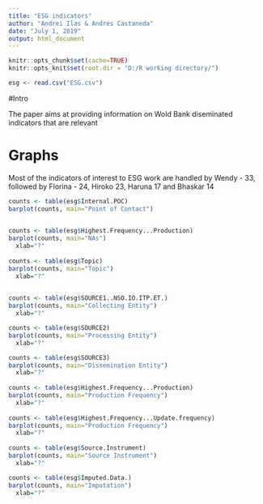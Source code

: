 ---
title: "ESG indicators"
author: "Andrei Ilas & Andres Castaneda"
date: "July 1, 2019"
output: html_document
---

```{r setup, echo=FALSE, message=FALSE, warning=FALSE}
knitr::opts_chunk$set(cache=TRUE)
knitr::opts_knit$set(root.dir = "D:/R working directory/")
```


```{r loadData, echo=FALSE}
esg <- read.csv("ESG.csv")
```

#Intro 

The paper aims at providing information on Wold Bank diseminated indicators that are relevant 

# Graphs 

Most of the indicators of interest to ESG work are handled by Wendy - 33, followed by Florina - 24, Hiroko 23, Haruna 17 and Bhaskar 14

```{r barplot}

counts <- table(esg$Internal.POC)
barplot(counts, main="Point of Contact")

  
counts <- table(esg$Highest.Frequency...Production)
barplot(counts, main="NAs")
  xlab="?"
  
counts <- table(esg$Topic)
barplot(counts, main="Topic")
  xlab="?"
    

counts <- table(esg$SOURCE1..NSO.IO.ITP.ET.)
barplot(counts, main="Collecting Entity")
  xlab="?"

counts <- table(esg$SOURCE2)
barplot(counts, main="Processing Entity")
  xlab="?"

counts <- table(esg$SOURCE3)
barplot(counts, main="Dissemination Entity")
  xlab="?"
  
counts <- table(esg$Highest.Frequency...Production)
barplot(counts, main="Production Frequency")
  xlab="?"
  
counts <- table(esg$Highest.Frequency...Update.frequency)
barplot(counts, main="Production Frequency")
  xlab="?"
  
counts <- table(esg$Source.Instrument)
barplot(counts, main="Source Instrument")
  xlab="?"

counts <- table(esg$Imputed.Data.)
barplot(counts, main="Imputation")
  xlab="?"

```

